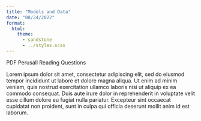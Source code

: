 ```yaml
---
title: "Models and Data"
date: "08/24/2022"
format:
  html:
    theme: 
      - sandstone
      - ../styles.scss
---
```


[PDF]{.btn .btn-primary} [Perusall]{.btn .btn-primary} [Reading Questions]{.btn .btn-success}

Lorem ipsum dolor sit amet, consectetur adipiscing elit, sed do eiusmod tempor incididunt ut labore et dolore magna aliqua. Ut enim ad minim veniam, quis nostrud exercitation ullamco laboris nisi ut aliquip ex ea commodo consequat. Duis aute irure dolor in reprehenderit in voluptate velit esse cillum dolore eu fugiat nulla pariatur. Excepteur sint occaecat cupidatat non proident, sunt in culpa qui officia deserunt mollit anim id est laborum.
